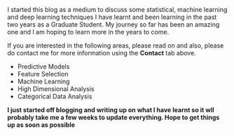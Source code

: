 <br>
<br>
I started this blog as a medium to discuss some statistical, machine learning and deep learning techniques I have learnt and been learning in the past two years as a Graduate Student. My journey so far has been an amazing one and I am hoping to learn more in the years to come.

If you are interested in the following areas, please read on and also, please do contact me for more information using the **Contact** tab above.

<ul>
<li>Predictive Models</li>
<li>Feature Selection</li>
<li>Machine Learning</li>
<li>High Dimensional Analysis</li>
<li>Categorical Data Analysis</li>
</ul>


**I just started off blogging and writing up on what I have learnt so it wll probably take me a few weeks to update everything. Hope to get things up as soon as possible**

